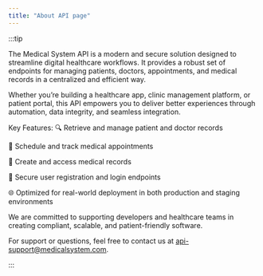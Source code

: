```yaml
---
title: "About API page"
---
```


:::tip

The Medical System API is a modern and secure solution designed to streamline digital healthcare workflows. It provides a robust set of endpoints for managing patients, doctors, appointments, and medical records in a centralized and efficient way.

Whether you’re building a healthcare app, clinic management platform, or patient portal, this API empowers you to deliver better experiences through automation, data integrity, and seamless integration.

Key Features:
🔍 Retrieve and manage patient and doctor records

📅 Schedule and track medical appointments

📄 Create and access medical records

👤 Secure user registration and login endpoints

🌐 Optimized for real-world deployment in both production and staging environments

We are committed to supporting developers and healthcare teams in creating compliant, scalable, and patient-friendly software.

For support or questions, feel free to contact us at api-support@medicalsystem.com.

:::
